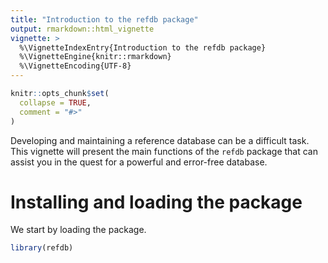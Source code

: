 ```yaml
---
title: "Introduction to the refdb package"
output: rmarkdown::html_vignette
vignette: >
  %\VignetteIndexEntry{Introduction to the refdb package}
  %\VignetteEngine{knitr::rmarkdown}
  %\VignetteEncoding{UTF-8}
---
```


```r
knitr::opts_chunk$set(
  collapse = TRUE,
  comment = "#>"
)
```


Developing and maintaining a reference database can be a difficult task. This vignette will present the main functions of the `refdb` package that can assist you in the quest for a powerful and error-free database.

# Installing and loading the package

We start by loading the package.
```r
library(refdb)
```
